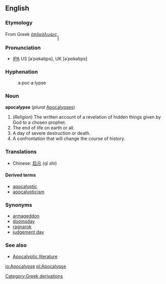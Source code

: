 ==English==
{{wikipedia}}
===Etymology===
From Greek [[ἀπōκάλυψις]].̙̙̙̙̙

===Pronunciation===
* [[IPA]] US [əˈpɑkəlɪps], UK [əˈpɒkəlɪps]

===Hyphenation===
:a&middot;poc&middot;a&middot;lypse

===Noun===
'''apocalypse''' (''plural'' [[Apocalypses]])

# (''Religion'') The written account of a revelation of hidden things given by God to a chosen prophet.
# The end of life on earth or all.
# A day of severe destruction or death.
# A confrontation that will change the course of history.

===Translations===
*Chinese: [[启示]] (qǐ shì)

====Derived terms====
*[[apocalyptic]]
*[[apocalypticism]]

===Synonyms===
*[[armageddon]]
*[[doomsday]]
*[[ragnarok]]
*[[judgement day]]

===See also===
* [http://en.wikipedia.org/wiki/Apocalyptic_literature Apocalyptic literature]

[[Category:Greek derivations]]

[[io:Apocalypse]]
[[pl:Apocalypse]]